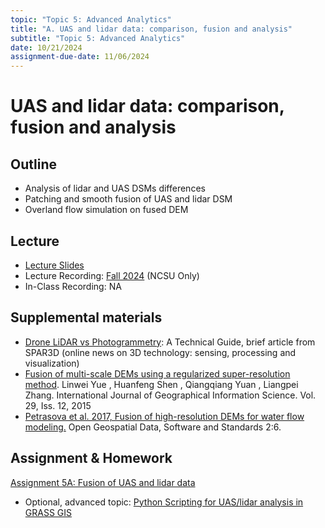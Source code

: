 ```yaml
---
topic: "Topic 5: Advanced Analytics"
title: "A. UAS and lidar data: comparison, fusion and analysis"
subtitle: "Topic 5: Advanced Analytics"
date: 10/21/2024
assignment-due-date: 11/06/2024
---
```


# UAS and lidar data: comparison, fusion and analysis

## Outline
- Analysis of lidar and UAS DSMs differences
- Patching and smooth fusion of UAS and lidar DSM
- Overland flow simulation on fused DEM

## Lecture
- [Lecture Slides](lectures/lecture_5a.qmd)
- Lecture Recording: [Fall 2024]({{< var recordings.topic5.lecture5a >}}) (NCSU Only)
- In-Class Recording: NA

## Supplemental materials
- [Drone LiDAR vs Photogrammetry](https://www.geoweeknews.com/news/drone-lidar-vs-photogrammetry-technical-guide): A Technical Guide, brief article from SPAR3D (online news on 3D technology: sensing, processing and visualization)
- [Fusion of multi-scale DEMs using a regularized super-resolution method](https://www-tandfonline-com.prox.lib.ncsu.edu/doi/full/10.1080/13658816.2015.1063639). Linwei Yue , Huanfeng Shen , Qiangqiang Yuan , Liangpei Zhang. International Journal of Geographical Information Science. Vol. 29, Iss. 12, 2015
- [Petrasova et al. 2017, Fusion of high-resolution DEMs for water flow modeling.](https://opengeospatialdata.springeropen.com/articles/10.1186/s40965-017-0019-2) Open Geospatial Data, Software and Standards 2:6.

## Assignment & Homework

[Assignment 5A: Fusion of UAS and lidar data](assignments/assignment_5a.qmd)

- Optional, advanced topic: [Python Scripting for UAS/lidar analysis in GRASS GIS](https://ncsu-geoforall-lab.github.io/uav-lidar-analytics-course/assignments/python.html)